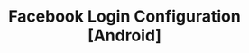 ---
title: "Facebook Login Configuration [Android]"
description: "Facebook Login to work in Android Version"
---